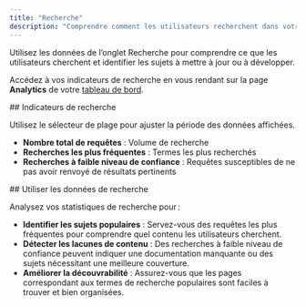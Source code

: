 ```yaml
---
title: "Recherche"
description: "Comprendre comment les utilisateurs recherchent dans votre documentation"
---
```


Utilisez les données de l’onglet Recherche pour comprendre ce que les utilisateurs cherchent et identifier les sujets à mettre à jour ou à développer.

Accédez à vos indicateurs de recherche en vous rendant sur la page **Analytics** de votre [tableau de bord](https://dashboard.mintlify.com/products/analytics).

<div id="search-metrics">
  ## Indicateurs de recherche
</div>

Utilisez le sélecteur de plage pour ajuster la période des données affichées.

- **Nombre total de requêtes** : Volume de recherche
- **Recherches les plus fréquentes** : Termes les plus recherchés
- **Recherches à faible niveau de confiance** : Requêtes susceptibles de ne pas avoir renvoyé de résultats pertinents

<div id="using-search-data">
  ## Utiliser les données de recherche
</div>

Analysez vos statistiques de recherche pour :

- **Identifier les sujets populaires** : Servez-vous des requêtes les plus fréquentes pour comprendre quel contenu les utilisateurs cherchent.
- **Détecter les lacunes de contenu** : Des recherches à faible niveau de confiance peuvent indiquer une documentation manquante ou des sujets nécessitant une meilleure couverture.
- **Améliorer la découvrabilité** : Assurez-vous que les pages correspondant aux termes de recherche populaires sont faciles à trouver et bien organisées.
